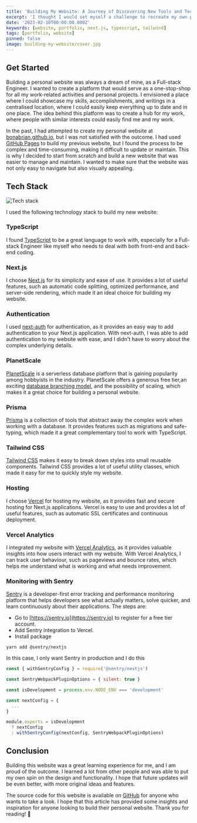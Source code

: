 ```yaml
---
title: 'Building My Website: A Journey of Discovering New Tools and Technologies'
excerpt: 'I thought I would set myself a challenge to recreate my own personal website to centralised place for all of my work.'
date: '2023-02-10T00:00:00.000Z'
keywords: [website, portfolio, next.js, typescript, tailwind]
tags: [portfolio, website]
pinned: false
image: building-my-website/cover.jpg
---
```


## Get Started
Building a personal website was always a dream of mine, as a Full-stack Engineer.
I wanted to create a platform that would serve as a one-stop-shop for all my work-related activities and personal projects.
I envisioned a place where I could showcase my skills, accomplishments, and writings in a centralised location, where I could easily keep everything up to date and in one place.
The idea behind this platform was to create a hub for my work, where people with similar interests could easily find me and my work.

In the past, I had attempted to create my personal website at [bonabrian.github.io](https://bonabrian.github.io), but I was not satisfied with the outcome.
I had used [GitHub Pages](https://pages.github.com/) to build my previous website, but I found the process to be complex and time-consuming, making it difficult to update or maintain.
This is why I decided to start from scratch and build a new website that was easier to manage and maintain.
I wanted to make sure that the website was not only easy to navigate but also visually appealing.

## Tech Stack

<Image
  src="/media/blog/building-my-website/tech-stack.jpg"
  alt="Tech stack"
  source="https://unsplash.com/photos/R5A_YlcSJwA"
/>

I used the following technology stack to build my new website:

### TypeScript
I found [TypeScript](https://www.typescriptlang.org/) to be a great language to work with, especially for a Full-stack Engineer like myself who needs to deal with both front-end and back-end coding.

### Next.js
I choose [Next.js](https://nextjs.org/) for its simplicity and ease of use.
It provides a lot of useful features, such as automatic code splitting, optimized performance, and server-side rendering, which made it an ideal choice for building my website.

### Authentication
I used [next-auth](https://next-auth.js.org/) for authentication, as it provides an easy way to add authentication to your Next.js application.
With next-auth, I was able to add authentication to my website with ease, and I didn't have to worry about the complex underlying details.

### PlanetScale
[PlanetScale](https://planetscale.com/) is a serverless database platform that is gaining popularity among hobbyists in the industry.
PlanetScale offers a generous free tier,an exciting [database branching model](https://planetscale.com/docs/concepts/branching), and the possibility of scaling, which makes it a great choice for building a personal website.

### Prisma
[Prisma](https://www.prisma.io/) is a collection of tools that abstract away the complex work when working with a database.
It provides features such as migrations and safe-typing, which made it a great complementary tool to work with TypeScript.

### Tailwind CSS
[Tailwind CSS](https://tailwindcss.com/) makes it easy to break down styles into small reusable components.
Tailwind CSS provides a lot of useful utility classes, which made it easy for me to quickly style my website.

### Hosting
I choose [Vercel](https://vercel.com/) for hosting my website, as it provides fast and secure hosting for Next.js applications.
Vercel is easy to use and provides a lot of useful features, such as automatic SSL certificates and continuous deployment.

### Vercel Analytics
I integrated my website with [Vercel Analytics](https://vercel.com/analytics), as it provides valuable insights into how users interact with my website.
With Vercel Analytics, I can track user behaviour, such as pageviews and bounce rates, which helps me understand what is working and what needs improvement.

### Monitoring with Sentry
[Sentry](https://sentry.io) is a developer-first error tracking and performance monitoring platform that helps developers see what actually matters, solve quicker, and learn continuously about their applications.
The steps are:

- Go to [https://sentry.io](https://sentry.io) to register for a free tier account.
- Add Sentry integration to Vercel.
- Install package

```shell
yarn add @sentry/nextjs
```

In this case, I only want Sentry in production and I do this
```js title="next.config.js"
const { withSentryConfig } = require('@sentry/nextjs')

const SentryWebpackPluginOptions = { silent: true }

const isDevelopment = process.env.NODE_ENV === 'development'

const nextConfig = {
  ...
}

module.exports = isDevelopment
  ? nextConfig
  : withSentryConfig(nextConfig, SentryWebpackPluginOptions)
```

## Conclusion
Building this website was a great learning experience for me, and I am proud of the outcome.
I learned a lot from other people and was able to put my own spin on the design and functionality.
I hope that future updates will be even better, with more original ideas and features.

The source code for this website is available on [GitHub](https://github.com/bonabrian/bonabrian.com) for anyone who wants to take a look.
I hope that this article has provided some insights and inspiration for anyone looking to build their personal website. Thank you for reading! 🎉
